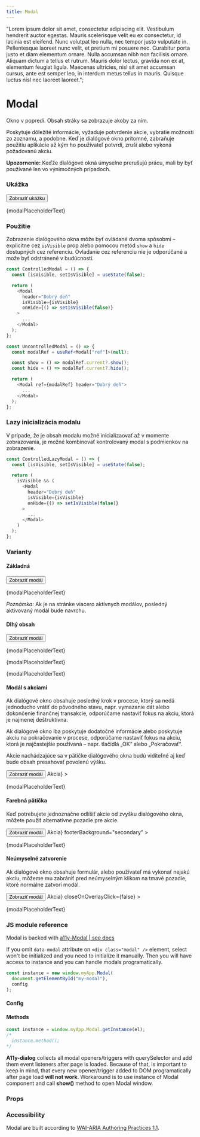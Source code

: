 ---
title: Modal
---




  "Lorem ipsum dolor sit amet, consectetur adipiscing elit. Vestibulum hendrerit auctor egestas. Mauris scelerisque velit eu ex consectetur, id lacinia est eleifend. Nunc volutpat leo nulla, nec tempor justo vulputate in. Pellentesque laoreet nunc velit, et pretium mi posuere nec. Curabitur porta justo et diam elementum ornare. Nulla accumsan nibh non facilisis ornare. Aliquam dictum a tellus et rutrum. Mauris dolor lectus, gravida non ex at, elementum feugiat ligula. Maecenas ultricies, nisl sit amet accumsan cursus, ante est semper leo, in interdum metus tellus in mauris. Quisque luctus nisl nec laoreet laoreet.";

# Modal

Okno v popredí. Obsah stráky sa zobrazuje akoby za ním.

Poskytuje dôležité informácie, vyžaduje potvrdenie akcie, vybratie možnosti zo zoznamu, a podobne. Keď je dialógové okno prítomné, zabraňuje použitiu aplikácie až kým ho používateľ potvrdí, zruší alebo vykoná požadovanú akciu.

**Upozornenie:** Keďže dialógové okná úmyselne prerušujú prácu, mali by byť používané len vo výnimočných prípadoch.

### Ukážka

<Preview>
  <Button data-a11y-dialog-show="example-modal">Zobraziť ukážku</Button>
  <Modal id="example-modal" header="Lorem Ipsum">
    <p className="no-mrg-bottom">{modalPlaceholderText}</p>
  </Modal>
</Preview>

### Použitie

Zobrazenie dialógového okna môže byť ovládané dvoma spôsobmi – explicitne cez `isVisible` prop alebo pomocou metód `show` a `hide` dostupných cez referenciu. Ovladanie cez referenciu nie je odporúčané a može byť odstránené v budúcnosti.

```typescript
const ControlledModal = () => {
  const [isVisible, setIsVisible] = useState(false);

  return (
    <Modal
      header="Dobrý deň"
      isVisible={isVisible}
      onHide={() => setIsVisible(false)}
    >
      ...
    </Modal>
  );
};
```

```typescript
const UncontrolledModal = () => {
  const modalRef = useRef<Modal["ref"]>(null);

  const show = () => modalRef.current?.show();
  const hide = () => modalRef.current?.hide();

  return (
    <Modal ref={modalRef} header="Dobrý deň">
      ...
    </Modal>
  );
};
```

### Lazy inicializácia modalu

V prípade, že je obsah modalu možné inicializaovať až v momente zobrazovania, je možné kombinovať kontrolovaný modal s podmienkov na zobrazenie.

```typescript
const ControlledLazyModal = () => {
  const [isVisible, setIsVisible] = useState(false);

  return (
    isVisible && (
      <Modal
        header="Dobrý deň"
        isVisible={isVisible}
        onHide={() => setIsVisible(false)}
      >
        ...
      </Modal>
    )
  );
};
```

### Varianty

#### Základná

<Preview>
  <Button data-a11y-dialog-show="default-modal">Zobraziť modál</Button>
  <Modal id="default-modal" header="Základný modál">
    <p className="no-mrg-bottom">{modalPlaceholderText}</p>
  </Modal>
</Preview>

_Poznámka:_ Ak je na stránke viacero aktívnych modálov, posledný aktivovaný modál bude navrchu.

#### Dlhý obsah


<Preview>
  <Button data-a11y-dialog-show="long-modal-id">Zobraziť modál</Button>
  <Modal id="long-modal-id" header="Modál s dlhým textom">
    <div>
      <p>{modalPlaceholderText}</p>
      <p>{modalPlaceholderText}</p>
      <p>{modalPlaceholderText}</p>
    </div>
  </Modal>
</Preview>

#### Modál s akciami

Ak dialógové okno obsahuje posledný krok v procese, ktorý sa nedá jednoducho vrátiť do pôvodného stavu, napr. vymazanie dát alebo dokončenie finančnej transakcie, odporúčame nastaviť fokus na akciu, ktorá je najmenej deštruktívna.

Ak dialógové okno iba poskytuje dodatočné informácie alebo poskytuje akciu na pokračovanie v procese, odporúčame nastaviť fokus na akciu, ktorá je najčastejšie používaná – napr. tlačidlá „OK“ alebo „Pokračovať“.

Akcie nachádzajúce sa v pätičke dialógového okna budú viditeľné aj keď bude obsah presahovať povolenú výšku.

<Preview>
  <Button data-a11y-dialog-show={"action-modal-id"}>Zobraziť modál</Button>
  <Modal
    id="action-modal-id"
    header="Modál s akciou"
    footer={<Button className="no-mrg-bottom">Akcia</Button>}
  >
    <p className="no-mrg-bottom">{modalPlaceholderText}</p>
  </Modal>
</Preview>

#### Farebná pätička

Keď potrebujete jednoznačne odlíšiť akcie od zvyšku dialógového okna, môžete použiť alternatívne pozadie pre akcie.

<Preview>
  <Button data-a11y-dialog-show="action-modal-secondary-background-id">
    Zobraziť modál
  </Button>
  <Modal
    id="action-modal-secondary-background-id"
    header="Modál so zafarbenou pätičkou"
    footer={<Button className="no-mrg-bottom">Akcia</Button>}
    footerBackground="secondary"
  >
    <p>{modalPlaceholderText}</p>
  </Modal>
</Preview>

#### Neúmyselné zatvorenie

Ak dialógové okno obsahuje formulár, alebo používateľ má vykonať nejakú akciu, môžeme mu zabrániť pred neúmyselným klikom na tmavé pozadie, ktoré normálne zatvorí modál.

<Preview>
  <Button data-a11y-dialog-show="modal-with-disabled-closing-on-overlay-click">
    Zobraziť modál
  </Button>
  <Modal
    id="modal-with-disabled-closing-on-overlay-click"
    header="Modál ktorý sa nedá vypnúť klikom na pozadie"
    footer={<Button className="no-mrg-bottom">Akcia</Button>}
    closeOnOverlayClick={false}
  >
    <p className="no-mrg-bottom">{modalPlaceholderText}</p>
  </Modal>
</Preview>

### JS module reference

Modal is backed with [a11y-Modal | see docs](https://github.com/edenspiekermann/a11y-Modal)

If you omit `data-modal` attribute on `<div class="modal" />` element, select won't be initialized and you need to initialize it manually. Then you will have access to instance and you can handle modals programatically.

```js
const instance = new window.myApp.Modal(
  document.getElementById("my-modal"),
  config
);
```

#### Config

#### Methods

```js
const instance = window.myApp.Modal.getInstance(el);
/*
  instance.method();
*/
```

**A11y-dialog** collects all modal openers/triggers with querySelector and add them event listeners after page is loaded. Because of that, is important to keep in mind, that every new opener/trigger added to DOM programatically after page load <strong>will not work</strong>. Workaround is to use instance of Modal component and call <strong>show()</strong> method to open Modal window.

### Props

<Props title="<Modal />" component={Modal} />

### Accessibility

Modal are built according to [WAI-ARIA Authoring Practices 1.1](https://www.w3.org/TR/wai-aria-practices-1.1/#dialog_modal).

